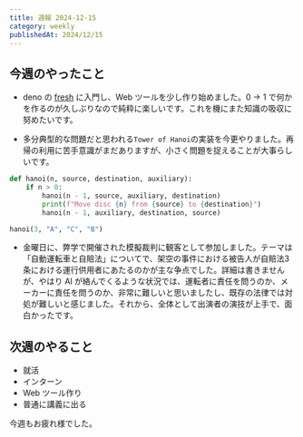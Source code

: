```yaml
---
title: 週報 2024-12-15
category: weekly
publishedAt: 2024/12/15
---
```


## 今週のやったこと

- deno の [fresh](https://fresh.deno.dev/) に入門し、Web ツールを少し作り始めました。0 -> 1 で何かを作るのが久しぶりなので純粋に楽しいです。これを機にまた知識の吸収に努めたいです。

- 多分典型的な問題だと思われる`Tower of Hanoi`の実装を今更やりました。再帰の利用に苦手意識がまだありますが、小さく問題を捉えることが大事らしいです。
```py title="honoi.py"
def hanoi(n, source, destination, auxiliary):
    if n > 0:
        hanoi(n - 1, source, auxiliary, destination)
        print(f"Move disc {n} from {source} to {destination}")
        hanoi(n - 1, auxiliary, destination, source)

hanoi(3, "A", "C", "B")
```

- 金曜日に、弊学で開催された模擬裁判に観客として参加しました。テーマは「自動運転車と自賠法」についてで、架空の事件における被告人が自賠法3条における運行供用者にあたるのかが主な争点でした。詳細は書きませんが、やはり AI が絡んでくるような状況では、運転者に責任を問うのか、メーカーに責任を問うのか、非常に難しいと思いましたし、既存の法律では対処が難しいと感じました。それから、全体として出演者の演技が上手で、面白かったです。

## 次週のやること

- 就活
- インターン
- Web ツール作り
- 普通に講義に出る

今週もお疲れ様でした。
